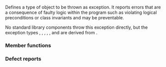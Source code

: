 {{cpp/title|logic_error}}
{{cpp/error/navbar}}
{{ddcl|header=stdexcept|
class logic_error;
}}

Defines a type of object to be thrown as exception. It reports errors that are a consequence of faulty logic within the program such as violating logical preconditions or class invariants and may be preventable.

No standard library components throw this exception directly, but the exception types 
{{lc|std::invalid_argument}}, {{lc|std::domain_error}}, {{lc|std::length_error}}, {{lc|std::out_of_range}}, {{lc|std::future_error}}, and {{ltt|cpp/experimental/optional/bad_optional_access|std::experimental::bad_optional_access}} are derived from {{tt|std::logic_error}}.

{{inheritance diagram/std-logic_error}}

===Member functions===
{{cpp/error/exception/member of derived with message|logic_error}}

{{cpp/error/exception/inherit}}

===Defect reports===
{{dr list begin}}
{{dr list item|wg=lwg|dr=254|std=C++98|before=the constructor accepting {{c|const char*}} was missing|after=added}}
{{dr list item|wg=lwg|dr=471|std=C++98|before=the explanatory strings of {{tt|std::logic_error}}'s&lt;br&gt;copies were implementation-defined|after=they are the same as that of the&lt;br&gt;original {{tt|std::logic_error}} object}}
{{dr list end}}

{{langlinks|de|es|fr|it|ja|pt|ru|zh}}